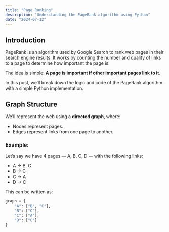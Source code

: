 ```yaml
---
title: "Page Ranking"
description: "Understanding the PageRank algorithm using Python"
date: "2024-07-12"
---
```


## Introduction

PageRank is an algorithm used by Google Search to rank web pages in their search engine results. It works by counting the number and quality of links to a page to determine how important the page is.

The idea is simple: **A page is important if other important pages link to it**.

In this post, we’ll break down the logic and code of the PageRank algorithm with a simple Python implementation.

## Graph Structure

We’ll represent the web using a **directed graph**, where:

- Nodes represent pages.
- Edges represent links from one page to another.

### Example:

Let’s say we have 4 pages — A, B, C, D — with the following links:

- A → B, C  
- B → C  
- C → A  
- D → C  

This can be written as:

```python
graph = {
    "A": ["B", "C"],
    "B": ["C"],
    "C": ["A"],
    "D": ["C"]
}
